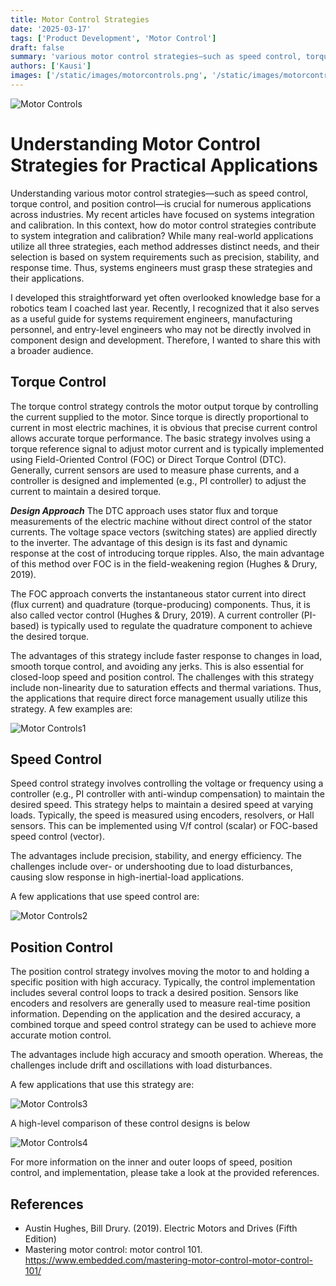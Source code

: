 ```yaml
---
title: Motor Control Strategies
date: '2025-03-17'
tags: ['Product Development', 'Motor Control']
draft: false
summary: 'various motor control strategies—such as speed control, torque control, and position control.'
authors: ['Kausi']
images: ['/static/images/motorcontrols.png', '/static/images/motorcontrols1.png', '/static/images/motorcontrols2.png', '/static/images/motorcontrols3.png', '/static/images/motorcontrols4.png']
---
```


![Motor Controls](/static/images/motorcontrols.png)

# Understanding Motor Control Strategies for Practical Applications
Understanding various motor control strategies—such as speed control, torque control, and position control—is crucial for numerous applications across industries. My recent articles have focused on systems integration and calibration. In this context, how do motor control strategies contribute to system integration and calibration? While many real-world applications utilize all three strategies, each method addresses distinct needs, and their selection is based on system requirements such as precision, stability, and response time. Thus, systems engineers must grasp these strategies and their applications.

I developed this straightforward yet often overlooked knowledge base for a robotics team I coached last year. Recently, I recognized that it also serves as a useful guide for systems requirement engineers, manufacturing personnel, and entry-level engineers who may not be directly involved in component design and development. Therefore, I wanted to share this with a broader audience.
## Torque Control

The torque control strategy controls the motor output torque by controlling the current supplied to the motor. Since torque is directly proportional to current in most electric machines, it is obvious that precise current control allows accurate torque performance. The basic strategy involves using a torque reference signal to adjust motor current and is typically implemented using Field-Oriented Control (FOC) or Direct Torque Control (DTC). Generally, current sensors are used to measure phase currents, and a controller is designed and implemented (e.g., PI controller) to adjust the current to maintain a desired torque.

_**Design Approach**_
The DTC approach uses stator flux and torque measurements of the electric machine without direct control of the stator currents. The voltage space vectors (switching states) are applied directly to the inverter. The advantage of this design is its fast and dynamic response at the cost of introducing torque ripples. Also, the main advantage of this method over FOC is in the field-weakening region (Hughes & Drury, 2019).

The FOC approach converts the instantaneous stator current into direct (flux current) and quadrature (torque-producing) components. Thus, it is also called vector control (Hughes & Drury, 2019). A current controller (PI-based) is typically used to regulate the quadrature component to achieve the desired torque.

The advantages of this strategy include faster response to changes in load, smooth torque control, and avoiding any jerks. This is also essential for closed-loop speed and position control. The challenges with this strategy include non-linearity due to saturation effects and thermal variations. Thus, the applications that require direct force management usually utilize this strategy. A few examples are:

![Motor Controls1](/static/images/motorcontrols1.png)

## Speed Control

Speed control strategy involves controlling the voltage or frequency using a controller (e.g., PI controller with anti-windup compensation) to maintain the desired speed. This strategy helps to maintain a desired speed at varying loads. Typically, the speed is measured using encoders, resolvers, or Hall sensors. This can be implemented using V/f control (scalar) or FOC-based speed control (vector).

The advantages include precision, stability, and energy efficiency. The challenges include over- or undershooting due to load disturbances, causing slow response in high-inertial-load applications.

A few applications that use speed control are:

![Motor Controls2](/static/images/motorcontrols2.png)

## Position Control

The position control strategy involves moving the motor to and holding a specific position with high accuracy. Typically, the control implementation includes several control loops to track a desired position. Sensors like encoders and resolvers are generally used to measure real-time position information. Depending on the application and the desired accuracy, a combined torque and speed control strategy can be used to achieve more accurate motion control. 

The advantages include high accuracy and smooth operation. Whereas, the challenges include drift and oscillations with load disturbances.

A few applications that use this strategy are:

![Motor Controls3](/static/images/motorcontrols3.png)

A high-level comparison of these control designs is below

![Motor Controls4](/static/images/motorcontrols4.png)

For more information on the inner and outer loops of speed, position control, and implementation, please take a look at the provided references.
## References
  - Austin Hughes, Bill Drury. (2019). Electric Motors and Drives (Fifth Edition)
  - Mastering motor control: motor control 101. https://www.embedded.com/mastering-motor-control-motor-control-101/
